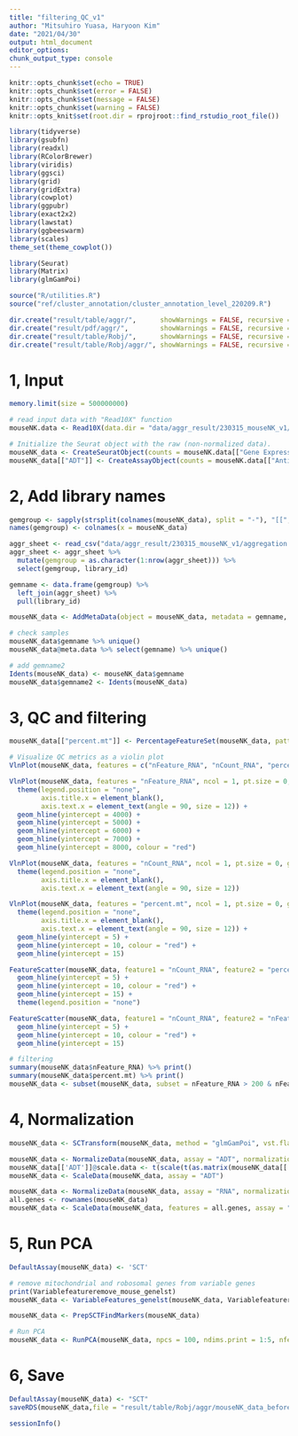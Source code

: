 ```yaml
---
title: "filtering_QC_v1"
author: "Mitsuhiro Yuasa, Haryoon Kim"
date: "2021/04/30"
output: html_document
editor_options: 
chunk_output_type: console
---
```


```r
knitr::opts_chunk$set(echo = TRUE)
knitr::opts_chunk$set(error = FALSE)
knitr::opts_chunk$set(message = FALSE)
knitr::opts_chunk$set(warning = FALSE)
knitr::opts_knit$set(root.dir = rprojroot::find_rstudio_root_file())
```

```r
library(tidyverse)
library(gsubfn)
library(readxl)
library(RColorBrewer)
library(viridis)
library(ggsci)
library(grid)
library(gridExtra)
library(cowplot)
library(ggpubr)
library(exact2x2)
library(lawstat)
library(ggbeeswarm)
library(scales)
theme_set(theme_cowplot())
```

```r
library(Seurat)
library(Matrix)
library(glmGamPoi)
```

```r
source("R/utilities.R")
source("ref/cluster_annotation/cluster_annotation_level_220209.R")
```

```r
dir.create("result/table/aggr/",      showWarnings = FALSE, recursive = TRUE)
dir.create("result/pdf/aggr/",        showWarnings = FALSE, recursive = TRUE)
dir.create("result/table/Robj/",      showWarnings = FALSE, recursive = TRUE)
dir.create("result/table/Robj/aggr/", showWarnings = FALSE, recursive = TRUE)
```

# 1, Input
```r
memory.limit(size = 500000000)

# read input data with "Read10X" function
mouseNK.data <- Read10X(data.dir = "data/aggr_result/230315_mouseNK_v1/filtered_feature_bc_matrix/")

# Initialize the Seurat object with the raw (non-normalized data).
mouseNK_data <- CreateSeuratObject(counts = mouseNK.data[["Gene Expression"]], project = "mouseNK", min.cells = 30, min.features = 200)
mouseNK_data[["ADT"]] <- CreateAssayObject(counts = mouseNK.data[["Antibody Capture"]][,colnames(x = mouseNK_data)])
```

# 2, Add library names
```r
gemgroup <- sapply(strsplit(colnames(mouseNK_data), split = "-"), "[[", 2)
names(gemgroup) <- colnames(x = mouseNK_data)

aggr_sheet <- read_csv("data/aggr_result/230315_mouseNK_v1/aggregation.csv") 
aggr_sheet <- aggr_sheet %>% 
  mutate(gemgroup = as.character(1:nrow(aggr_sheet))) %>% 
  select(gemgroup, library_id)

gemname <- data.frame(gemgroup) %>% 
  left_join(aggr_sheet) %>% 
  pull(library_id)

mouseNK_data <- AddMetaData(object = mouseNK_data, metadata = gemname, col.name = "gemname")

# check samples
mouseNK_data$gemname %>% unique()
mouseNK_data@meta.data %>% select(gemname) %>% unique()

# add gemname2
Idents(mouseNK_data) <- mouseNK_data$gemname
mouseNK_data$gemname2 <- Idents(mouseNK_data)
```

# 3, QC and filtering
```r
mouseNK_data[["percent.mt"]] <- PercentageFeatureSet(mouseNK_data, pattern = "^mt-")

# Visualize QC metrics as a violin plot
VlnPlot(mouseNK_data, features = c("nFeature_RNA", "nCount_RNA", "percent.mt"), ncol = 3, pt.size = 0)

VlnPlot(mouseNK_data, features = "nFeature_RNA", ncol = 1, pt.size = 0, group.by = "gemname2") + 
  theme(legend.position = "none", 
        axis.title.x = element_blank(),
        axis.text.x = element_text(angle = 90, size = 12)) +
  geom_hline(yintercept = 4000) + 
  geom_hline(yintercept = 5000) + 
  geom_hline(yintercept = 6000) +
  geom_hline(yintercept = 7000) +
  geom_hline(yintercept = 8000, colour = "red")

VlnPlot(mouseNK_data, features = "nCount_RNA", ncol = 1, pt.size = 0, group.by = "gemname2") + 
  theme(legend.position = "none", 
        axis.title.x = element_blank(),
        axis.text.x = element_text(angle = 90, size = 12))

VlnPlot(mouseNK_data, features = "percent.mt", ncol = 1, pt.size = 0, group.by = "gemname2") + 
  theme(legend.position = "none", 
        axis.title.x = element_blank(),
        axis.text.x = element_text(angle = 90, size = 12)) +
  geom_hline(yintercept = 5) + 
  geom_hline(yintercept = 10, colour = "red") + 
  geom_hline(yintercept = 15)

FeatureScatter(mouseNK_data, feature1 = "nCount_RNA", feature2 = "percent.mt", group.by = "gemname2")  + 
  geom_hline(yintercept = 5) + 
  geom_hline(yintercept = 10, colour = "red") + 
  geom_hline(yintercept = 15) +
  theme(legend.position = "none")

FeatureScatter(mouseNK_data, feature1 = "nCount_RNA", feature2 = "nFeature_RNA", group.by = "gemname2") + 
  geom_hline(yintercept = 5) + 
  geom_hline(yintercept = 10, colour = "red") + 
  geom_hline(yintercept = 15) 

# filtering
summary(mouseNK_data$nFeature_RNA) %>% print()
summary(mouseNK_data$percent.mt) %>% print()
mouseNK_data <- subset(mouseNK_data, subset = nFeature_RNA > 200 & nFeature_RNA < 8000 & percent.mt < 10)
```

# 4, Normalization
```r
mouseNK_data <- SCTransform(mouseNK_data, method = "glmGamPoi", vst.flavor = "v2", vars.to.regress = "percent.mt", verbose = FALSE)

mouseNK_data <- NormalizeData(mouseNK_data, assay = "ADT", normalization.method = "CLR", margin = 2)
mouseNK_data[['ADT']]@scale.data <- t(scale(t(as.matrix(mouseNK_data[['ADT']]@data))))
mouseNK_data <- ScaleData(mouseNK_data, assay = "ADT")

mouseNK_data <- NormalizeData(mouseNK_data, assay = "RNA", normalization.method = "LogNormalize", scale.factor = 10000)
all.genes <- rownames(mouseNK_data)
mouseNK_data <- ScaleData(mouseNK_data, features = all.genes, assay = "RNA")
```

# 5, Run PCA
```r
DefaultAssay(mouseNK_data) <- 'SCT'

# remove mitochondrial and robosomal genes from variable genes
print(Variablefeatureremove_mouse_genelst)
mouseNK_data <- VariableFeatures_genelst(mouseNK_data, Variablefeatureremove_mouse_genelst)

mouseNK_data <- PrepSCTFindMarkers(mouseNK_data)

# Run PCA
mouseNK_data <- RunPCA(mouseNK_data, npcs = 100, ndims.print = 1:5, nfeatures.print = 5)
```

# 6, Save
```r
DefaultAssay(mouseNK_data) <- "SCT"
saveRDS(mouseNK_data,file = "result/table/Robj/aggr/mouseNK_data_before_PCA_v1_withoutAggrNorm.rds")
```

```r
sessionInfo()
```
